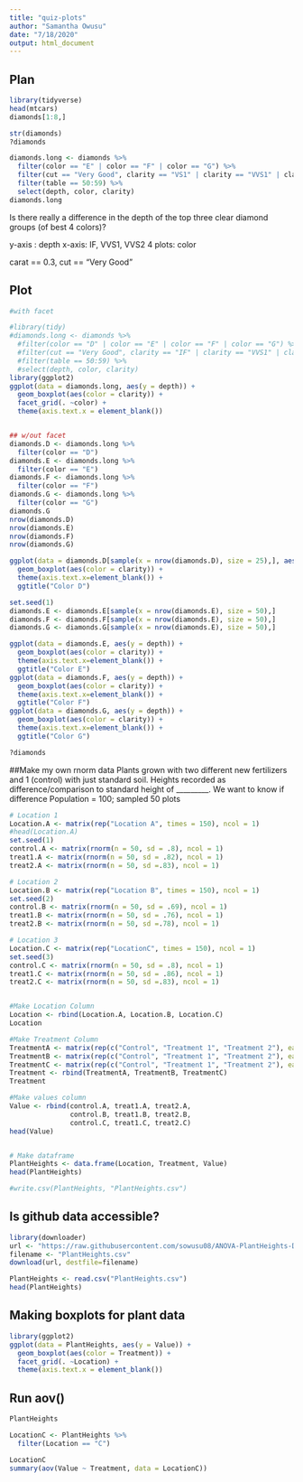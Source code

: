 ```yaml
---
title: "quiz-plots"
author: "Samantha Owusu"
date: "7/18/2020"
output: html_document
---
```


## Plan
```r
library(tidyverse)
head(mtcars)
diamonds[1:8,]

str(diamonds)
?diamonds

diamonds.long <- diamonds %>%
  filter(color == "E" | color == "F" | color == "G") %>%
  filter(cut == "Very Good", clarity == "VS1" | clarity == "VVS1" | clarity == "VVS2") %>%
  filter(table == 50:59) %>%
  select(depth, color, clarity)
diamonds.long
```
Is there really a difference in the depth of the top three clear diamond groups (of best 4 colors)?

y-axis : depth
x-axis: IF, VVS1, VVS2
4 plots: color

carat == 0.3, cut == "Very Good"

## Plot
```r
#with facet

#library(tidy)
#diamonds.long <- diamonds %>%
  #filter(color == "D" | color == "E" | color == "F" | color == "G") %>%
  #filter(cut == "Very Good", clarity == "IF" | clarity == "VVS1" | clarity == "VVS2") %>%
  #filter(table == 50:59) %>%
  #select(depth, color, clarity)
library(ggplot2)
ggplot(data = diamonds.long, aes(y = depth)) + 
  geom_boxplot(aes(color = clarity)) +
  facet_grid(. ~color) +
  theme(axis.text.x = element_blank())


## w/out facet
diamonds.D <- diamonds.long %>%
  filter(color == "D")
diamonds.E <- diamonds.long %>%
  filter(color == "E")
diamonds.F <- diamonds.long %>%
  filter(color == "F")
diamonds.G <- diamonds.long %>%
  filter(color == "G")
diamonds.G
nrow(diamonds.D)
nrow(diamonds.E)
nrow(diamonds.F)
nrow(diamonds.G)

ggplot(data = diamonds.D[sample(x = nrow(diamonds.D), size = 25),], aes(y = depth)) + 
  geom_boxplot(aes(color = clarity)) +
  theme(axis.text.x=element_blank()) +
  ggtitle("Color D") 

set.seed(1)
diamonds.E <- diamonds.E[sample(x = nrow(diamonds.E), size = 50),]
diamonds.F <- diamonds.F[sample(x = nrow(diamonds.E), size = 50),]
diamonds.G <- diamonds.G[sample(x = nrow(diamonds.E), size = 50),]

ggplot(data = diamonds.E, aes(y = depth)) + 
  geom_boxplot(aes(color = clarity)) +
  theme(axis.text.x=element_blank()) +
  ggtitle("Color E") 
ggplot(data = diamonds.F, aes(y = depth)) + 
  geom_boxplot(aes(color = clarity)) +
  theme(axis.text.x=element_blank()) +
  ggtitle("Color F")
ggplot(data = diamonds.G, aes(y = depth)) + 
  geom_boxplot(aes(color = clarity)) +
  theme(axis.text.x=element_blank()) +
  ggtitle("Color G") 

?diamonds
```

##Make my own rnorm data
Plants grown with two different new fertilizers and 1 (control) with just standard soil. Heights recorded as difference/comparison to standard height of _________. We want to know if difference
Population = 100; sampled 50 plots
```r
# Location 1
Location.A <- matrix(rep("Location A", times = 150), ncol = 1)
#head(Location.A)
set.seed(1)
control.A <- matrix(rnorm(n = 50, sd = .8), ncol = 1)
treat1.A <- matrix(rnorm(n = 50, sd = .82), ncol = 1)
treat2.A <- matrix(rnorm(n = 50, sd =.83), ncol = 1)

# Location 2
Location.B <- matrix(rep("Location B", times = 150), ncol = 1)
set.seed(2)
control.B <- matrix(rnorm(n = 50, sd = .69), ncol = 1)
treat1.B <- matrix(rnorm(n = 50, sd = .76), ncol = 1)
treat2.B <- matrix(rnorm(n = 50, sd =.78), ncol = 1)

# Location 3
Location.C <- matrix(rep("LocationC", times = 150), ncol = 1)
set.seed(3)
control.C <- matrix(rnorm(n = 50, sd = .8), ncol = 1)
treat1.C <- matrix(rnorm(n = 50, sd = .86), ncol = 1)
treat2.C <- matrix(rnorm(n = 50, sd =.83), ncol = 1)


#Make Location Column
Location <- rbind(Location.A, Location.B, Location.C)
Location

#Make Treatment Column
TreatmentA <- matrix(rep(c("Control", "Treatment 1", "Treatment 2"), each = 50), ncol = 1)
TreatmentB <- matrix(rep(c("Control", "Treatment 1", "Treatment 2"), each = 50), ncol = 1)
TreatmentC <- matrix(rep(c("Control", "Treatment 1", "Treatment 2"), each = 50), ncol = 1)
Treatment <- rbind(TreatmentA, TreatmentB, TreatmentC)
Treatment

#Make values column
Value <- rbind(control.A, treat1.A, treat2.A, 
               control.B, treat1.B, treat2.B,
               control.C, treat1.C, treat2.C)
head(Value)


# Make dataframe
PlantHeights <- data.frame(Location, Treatment, Value)
head(PlantHeights)

#write.csv(PlantHeights, "PlantHeights.csv")
```


## Is github data accessible?
```r
library(downloader) 
url <- "https://raw.githubusercontent.com/sowusu08/ANOVA-PlantHeights-Data/master/Data/PlantHeights.csv"
filename <- "PlantHeights.csv" 
download(url, destfile=filename)

PlantHeights <- read.csv("PlantHeights.csv")
head(PlantHeights)
```

## Making boxplots for plant data
```r
library(ggplot2)
ggplot(data = PlantHeights, aes(y = Value)) + 
  geom_boxplot(aes(color = Treatment)) +
  facet_grid(. ~Location) +
  theme(axis.text.x = element_blank())

```

## Run aov()
```r
PlantHeights

LocationC <- PlantHeights %>%
  filter(Location == "C")

LocationC
summary(aov(Value ~ Treatment, data = LocationC))



```




